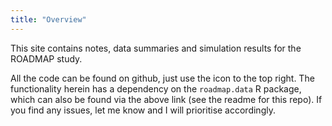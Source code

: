 ```yaml
---
title: "Overview"
---
```


This site contains notes, data summaries and simulation results for the ROADMAP study.

All the code can be found on github, just use the icon to the top right.
The functionality herein has a dependency on the `roadmap.data` R package, which can also be found via the above link (see the readme for this repo).
If you find any issues, let me know and I will prioritise accordingly.




